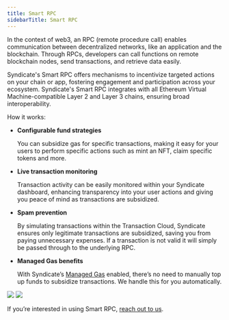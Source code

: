 ```yaml
---
title: Smart RPC
sidebarTitle: Smart RPC
---
```


In the context of web3, an RPC (remote procedure call) enables communication between decentralized networks, like an application and the blockchain. Through RPCs, developers can call functions on remote blockchain nodes, send transactions, and retrieve data easily.

Syndicate's Smart RPC offers mechanisms to incentivize targeted actions on your chain or app, fostering engagement and participation across your ecosystem. Syndicate's Smart RPC integrates with all Ethereum Virtual Machine-compatible Layer 2 and Layer 3 chains, ensuring broad interoperability.

How it works:

- **Configurable fund strategies**

  You can subsidize gas for specific transactions, making it easy for your users to perform specific actions such as mint an NFT, claim specific tokens and more.

- **Live transaction monitoring**

  Transaction activity can be easily monitored within your Syndicate dashboard, enhancing transparency into your user actions and giving you peace of mind as transactions are subsidized.

- **Spam prevention**

  By simulating transactions within the Transaction Cloud, Syndicate ensures only legitimate transactions are subsidized, saving you from paying unnecessary expenses. If a transaction is not valid it will simply be passed through to the underlying RPC.

- **Managed Gas benefits**

  With Syndicate’s [Managed Gas](/infrastructure/managed-gas) enabled, there’s no need to manually top up funds to subsidize transactions. We handle this for you automatically.

<img className="block dark:hidden" src="/assets/smart-RPC-light.jpg" />
<img className="hidden  dark:block" src="/assets/smart-RPC-dark.jpg" />

If you’re interested in using Smart RPC, [reach out to us](https://syndicate.io/contact-us).
